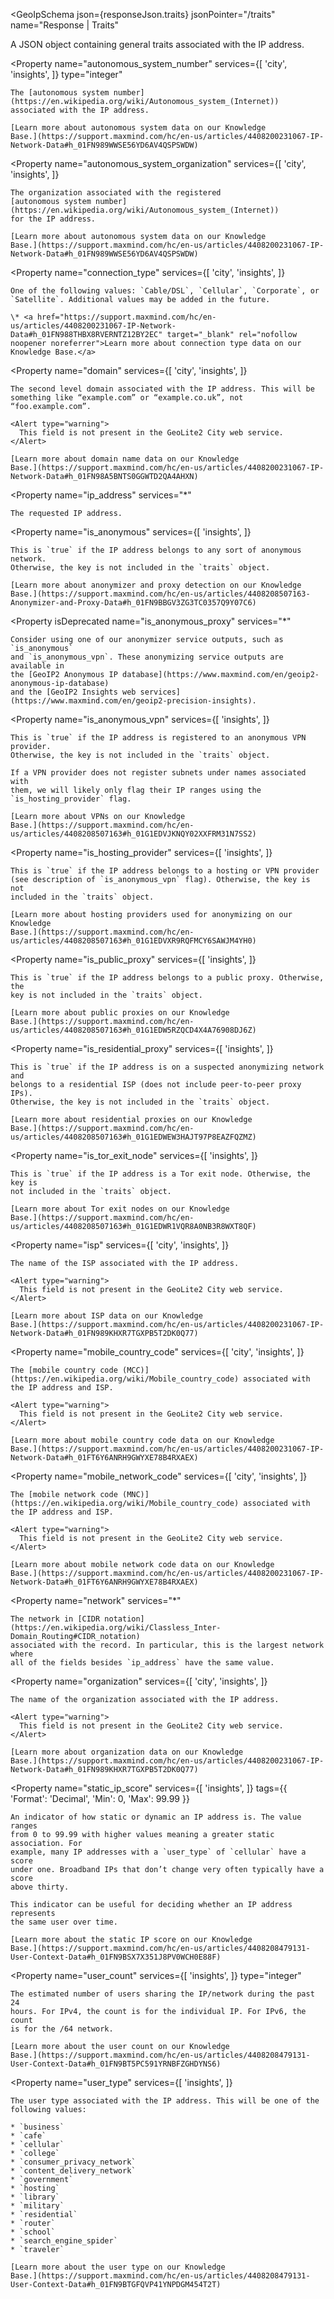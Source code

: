 
<GeoIpSchema
  json={responseJson.traits}
  jsonPointer="/traits"
  name="Response | Traits"
>
  A JSON object containing general traits associated with the IP address.

  <Property
    name="autonomous_system_number"
    services={[
      'city',
      'insights',
    ]}
    type="integer"
  >
    The [autonomous system number](https://en.wikipedia.org/wiki/Autonomous_system_(Internet))
    associated with the IP address.

    [Learn more about autonomous system data on our Knowledge
    Base.](https://support.maxmind.com/hc/en-us/articles/4408200231067-IP-Network-Data#h_01FN989WWSE56YD6AV4QSPSWDW)

  </Property>

  <Property
    name="autonomous_system_organization"
    services={[
      'city',
      'insights',
    ]}
  >
    The organization associated with the registered
    [autonomous system number](https://en.wikipedia.org/wiki/Autonomous_system_(Internet))
    for the IP address.

    [Learn more about autonomous system data on our Knowledge
    Base.](https://support.maxmind.com/hc/en-us/articles/4408200231067-IP-Network-Data#h_01FN989WWSE56YD6AV4QSPSWDW)

  </Property>

  <Property
    name="connection_type"
    services={[
      'city',
      'insights',
    ]}
  >
    One of the following values: `Cable/DSL`, `Cellular`, `Corporate`, or
    `Satellite`. Additional values may be added in the future.

    \* <a href="https://support.maxmind.com/hc/en-us/articles/4408200231067-IP-Network-Data#h_01FN988THBX8RVERNTZ12BY2EC" target="_blank" rel="nofollow noopener noreferrer">Learn more about connection type data on our Knowledge Base.</a>

  </Property>

  <Property
    name="domain"
    services={[
      'city',
      'insights',
    ]}
  >
    The second level domain associated with the IP address. This will be
    something like “example.com” or “example.co.uk”, not “foo.example.com”.

    <Alert type="warning">
      This field is not present in the GeoLite2 City web service.
    </Alert>

    [Learn more about domain name data on our Knowledge
    Base.](https://support.maxmind.com/hc/en-us/articles/4408200231067-IP-Network-Data#h_01FN98A5BNTS0GGWTD2QA4AHXN)

  </Property>

  <Property
    name="ip_address"
    services="*"
  >
    The requested IP address.
  </Property>

  <Property
    name="is_anonymous"
    services={[
      'insights',
    ]}
  >
    This is `true` if the IP address belongs to any sort of anonymous network.
    Otherwise, the key is not included in the `traits` object.

    [Learn more about anonymizer and proxy detection on our Knowledge
    Base.](https://support.maxmind.com/hc/en-us/articles/4408208507163-Anonymizer-and-Proxy-Data#h_01FN9BBGV3ZG3TC0357Q9Y07C6)

  </Property>

  <Property
    isDeprecated
    name="is_anonymous_proxy"
    services="*"
  >
    Consider using one of our anonymizer service outputs, such as `is_anonymous`
    and `is_anonymous_vpn`. These anonymizing service outputs are available in
    the [GeoIP2 Anonymous IP database](https://www.maxmind.com/en/geoip2-anonymous-ip-database)
    and the [GeoIP2 Insights web services](https://www.maxmind.com/en/geoip2-precision-insights).
  </Property>

  <Property
    name="is_anonymous_vpn"
    services={[
      'insights',
    ]}
  >
    This is `true` if the IP address is registered to an anonymous VPN provider.
    Otherwise, the key is not included in the `traits` object.

    If a VPN provider does not register subnets under names associated with
    them, we will likely only flag their IP ranges using the
    `is_hosting_provider` flag.

    [Learn more about VPNs on our Knowledge
    Base.](https://support.maxmind.com/hc/en-us/articles/4408208507163#h_01G1EDVJKNQY02XXFRM31N7SS2)

  </Property>

  <Property
    name="is_hosting_provider"
    services={[
      'insights',
    ]}
  >
    This is `true` if the IP address belongs to a hosting or VPN provider
    (see description of `is_anonymous_vpn` flag). Otherwise, the key is not
    included in the `traits` object.

    [Learn more about hosting providers used for anonymizing on our Knowledge
    Base.](https://support.maxmind.com/hc/en-us/articles/4408208507163#h_01G1EDVXR9RQFMCY6SAWJM4YH0)

  </Property>

  <Property
    name="is_public_proxy"
    services={[
      'insights',
    ]}
  >
    This is `true` if the IP address belongs to a public proxy. Otherwise, the
    key is not included in the `traits` object.

    [Learn more about public proxies on our Knowledge
    Base.](https://support.maxmind.com/hc/en-us/articles/4408208507163#h_01G1EDW5RZQCD4X4A76908DJ6Z)

  </Property>

  <Property
    name="is_residential_proxy"
    services={[
      'insights',
    ]}
  >
    This is `true` if the IP address is on a suspected anonymizing network and
    belongs to a residential ISP (does not include peer-to-peer proxy IPs).
    Otherwise, the key is not included in the `traits` object.

    [Learn more about residential proxies on our Knowledge
    Base.](https://support.maxmind.com/hc/en-us/articles/4408208507163#h_01G1EDWEW3HAJT97P8EAZFQZMZ)

  </Property>

  <Property
    isDeprecated
    name="is_satellite_provider"
    services="*"
  />

  <Property
    name="is_tor_exit_node"
    services={[
      'insights',
    ]}
  >
    This is `true` if the IP address is a Tor exit node. Otherwise, the key is
    not included in the `traits` object.

    [Learn more about Tor exit nodes on our Knowledge
    Base.](https://support.maxmind.com/hc/en-us/articles/4408208507163#h_01G1EDWR1VQR8A0NB3R8WXT8QF)

  </Property>

  <Property
    name="isp"
    services={[
      'city',
      'insights',
    ]}
  >
    The name of the ISP associated with the IP address.

    <Alert type="warning">
      This field is not present in the GeoLite2 City web service.
    </Alert>

    [Learn more about ISP data on our Knowledge
    Base.](https://support.maxmind.com/hc/en-us/articles/4408200231067-IP-Network-Data#h_01FN989KHXR7TGXPB5T2DK0Q77)

  </Property>

  <Property
    name="mobile_country_code"
    services={[
      'city',
      'insights',
    ]}
  >
    The [mobile country code (MCC)](https://en.wikipedia.org/wiki/Mobile_country_code) associated with the IP address and ISP.

    <Alert type="warning">
      This field is not present in the GeoLite2 City web service.
    </Alert>

    [Learn more about mobile country code data on our Knowledge
    Base.](https://support.maxmind.com/hc/en-us/articles/4408200231067-IP-Network-Data#h_01FT6Y6ANRH9GWYXE78B4RXAEX)

  </Property>

  <Property
    name="mobile_network_code"
    services={[
      'city',
      'insights',
    ]}
  >
    The [mobile network code (MNC)](https://en.wikipedia.org/wiki/Mobile_country_code) associated with the IP address and ISP.

    <Alert type="warning">
      This field is not present in the GeoLite2 City web service.
    </Alert>

    [Learn more about mobile network code data on our Knowledge
    Base.](https://support.maxmind.com/hc/en-us/articles/4408200231067-IP-Network-Data#h_01FT6Y6ANRH9GWYXE78B4RXAEX)

  </Property>

  <Property
    name="network"
    services="*"
  >
    The network in [CIDR notation](https://en.wikipedia.org/wiki/Classless_Inter-Domain_Routing#CIDR_notation)
    associated with the record. In particular, this is the largest network where
    all of the fields besides `ip_address` have the same value.
  </Property>

  <Property
    name="organization"
    services={[
      'city',
      'insights',
    ]}
  >
    The name of the organization associated with the IP address.

    <Alert type="warning">
      This field is not present in the GeoLite2 City web service.
    </Alert>

    [Learn more about organization data on our Knowledge
    Base.](https://support.maxmind.com/hc/en-us/articles/4408200231067-IP-Network-Data#h_01FN989KHXR7TGXPB5T2DK0Q77)

  </Property>

  <Property
    name="static_ip_score"
    services={[
      'insights',
    ]}
    tags={{
      'Format': 'Decimal',
      'Min': 0,
      'Max': 99.99
    }}
  >
    An indicator of how static or dynamic an IP address is. The value ranges
    from 0 to 99.99 with higher values meaning a greater static association. For
    example, many IP addresses with a `user_type` of `cellular` have a score
    under one. Broadband IPs that don’t change very often typically have a score
    above thirty.

    This indicator can be useful for deciding whether an IP address represents
    the same user over time.

    [Learn more about the static IP score on our Knowledge
    Base.](https://support.maxmind.com/hc/en-us/articles/4408208479131-User-Context-Data#h_01FN9BSX7X351J8PV0WCH0E88F)

  </Property>

  <Property
    name="user_count"
    services={[
      'insights',
    ]}
    type="integer"
  >
    The estimated number of users sharing the IP/network during the past 24
    hours. For IPv4, the count is for the individual IP. For IPv6, the count
    is for the /64 network.

    [Learn more about the user count on our Knowledge
    Base.](https://support.maxmind.com/hc/en-us/articles/4408208479131-User-Context-Data#h_01FN9BT5PC591YRNBFZGHDYNS6)

  </Property>

  <Property
    name="user_type"
    services={[
      'insights',
    ]}
  >
    The user type associated with the IP address. This will be one of the
    following values:

    * `business`
    * `cafe`
    * `cellular`
    * `college`
    * `consumer_privacy_network`
    * `content_delivery_network`
    * `government`
    * `hosting`
    * `library`
    * `military`
    * `residential`
    * `router`
    * `school`
    * `search_engine_spider`
    * `traveler`

    [Learn more about the user type on our Knowledge
    Base.](https://support.maxmind.com/hc/en-us/articles/4408208479131-User-Context-Data#h_01FN9BTGFQVP41YNPDGM454T2T)

  </Property>
</GeoIpSchema>
